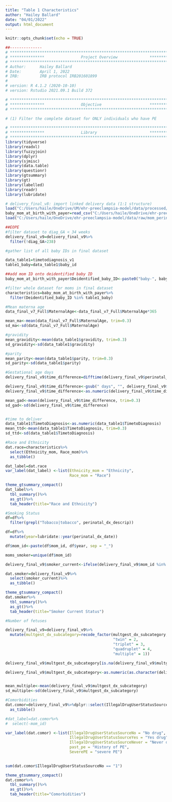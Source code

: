 ```yaml
---
title: "Table 1 Characteristics"
author: "Hailey Ballard"
date: "04/01/2022"
output: html_document
---
```


```r
knitr::opts_chunk$set(echo = TRUE)
```

```r
##-------------- 
# **************************************************************************** #
# ***************                Project Overview              *************** #
# **************************************************************************** #
# Author:      Hailey Ballard
# Date:        April 1, 2022
# IRB:         IRB protocol IRB201601899  
#
# version: R 4.1.2 (2020-10-10)
# version: Rstudio 2021.09.1 Build 372  

# **************************************************************************** #
# ***************                Objective                     *************** #
# **************************************************************************** #

# (1) Filter the complete dataset for ONLY individuals who have PE

```


```r
# **************************************************************************** #
# ***************                Library                       *************** #
# **************************************************************************** #
library(tidyverse)
library(readxl)
library(fuzzyjoin)
library(dplyr)
library(sjmisc)
library(data.table)
library(questionr)
library(gtsummary)
library(gt)
library(labelled)
library(readr)
library(lubridate)
```

```r


# delivery_final_v8: import linked delivery data (1:1 structure)
load("C:/Users/haile/OneDrive/UM/ehr-preeclampsia-model/data/processed/delivery_linked_v9.rda")
baby_mom_at_birth_with_payer=read_csv("C:/Users/haile/OneDrive/ehr-preeclampsia-model/data/raw/baby_mom_at_birth_with_payer.csv")
load("C:/Users/haile/OneDrive/ehr-preeclampsia-model/data/raw/mom_perinatal_raw.rda")

##EOPE
#filter dataset to diag_GA < 34 weeks
delivery_final_v9=delivery_final_v9%>%
  filter(!diag_GA>238)

```

```r
#gather list of all baby IDs in final dataset

data_table1=timetodiagnosis_v1
table1_baby=data_table1$baby_id

##add mom ID onto deidentified baby ID
baby_mom_at_birth_with_payer$Deidentified_baby_ID<-paste0("baby-", baby_mom_at_birth_with_payer$Deidentified_baby_ID)

#filter whole dataset for moms in final dataset
characteristics=baby_mom_at_birth_with_payer%>%
  filter(Deidentified_baby_ID %in% table1_baby)

```

```r
#Mean materna age
data_final_v7_Full$MaternalAge<-data_final_v7_Full$MaternalAge*365

mean_ma<-mean(data_final_v7_Full$MaternalAge, trim=0.3)
sd_ma<-sd(data_final_v7_Full$MaternalAge)

#gravidity
mean_gravidity<-mean(data_table1$gravidity, trim=0.3)
sd_gravidity<-sd(data_table1$gravidity)

#parity
mean_parity<-mean(data_table1$parity, trim=0.3)
sd_parity<-sd(data_table1$parity)

#Gestational age days
delivery_final_v9$time_difference=difftime(delivery_final_v9$perinatal_dx_date, delivery_final_v9$pregnancy_start_date)

delivery_final_v9$time_difference<-gsub(" days", "", delivery_final_v9$time_difference)
delivery_final_v9$time_difference<-as.numeric(delivery_final_v9$time_difference)

mean_gad<-mean(delivery_final_v9$time_difference, trim=0.3)
sd_gad<-sd(delivery_final_v9$time_difference)


#time to deliver
data_table1$TimetoDiagnosis<-as.numeric(data_table1$TimetoDiagnosis)
mean_ttd<-mean(data_table1$TimetoDiagnosis, trim=0.3)
sd_ttd<-sd(data_table1$TimetoDiagnosis)


```

```r
#Race and Ethnicity
dat.race=characteristics%>%
  select(Ethnicity_mom, Race_mom)%>%
  as_tibble()

dat_label=dat.race
var_label(dat_label) <-list(Ethnicity_mom = "Ethnicity", 
                            Race_mom = "Race")

theme_gtsummary_compact()
dat_label%>%
  tbl_summary()%>%
  as_gt()%>%
  tab_header(title="Race and Ethnicity")

```


```r
#Smoking Status
df=df%>%
  filter(grepl("Tobacco|tobacco", perinatal_dx_descrip))

df=df%>%
  mutate(year=lubridate::year(perinatal_dx_date))

df$mom_id<-paste(df$mom_id, df$year, sep = "_")

moms_smoker=unique(df$mom_id)

delivery_final_v9$smoker_current<-ifelse(delivery_final_v9$mom_id %in% moms_smoker, "1", "0")

dat.smoker=delivery_final_v9%>%
  select(smoker_current)%>%
  as_tibble()

theme_gtsummary_compact()
dat.smoker%>%
  tbl_summary()%>%
  as_gt()%>%
  tab_header(title="Smoker Current Status")

```

```r
#Number of fetuses

delivery_final_v9=delivery_final_v9%>%
  mutate(multgest_dx_subcategory=recode_factor(multgest_dx_subcategory,
                                               "twin" = 2,
                                               "triplet" = 3,
                                               "quadruplet" = 4,
                                               "multiple" = 1))

delivery_final_v9$multgest_dx_subcategory[is.na(delivery_final_v9$multgest_dx_subcategory)] = 1

delivery_final_v9$multgest_dx_subcategory<-as.numeric(as.character(delivery_final_v9$multgest_dx_subcategory))


mean_multiple<-mean(delivery_final_v9$multgest_dx_subcategory)
sd_multiple<-sd(delivery_final_v9$multgest_dx_subcategory)


```

```r
#Comorbidities
dat.comor=delivery_final_v9%>%dplyr::select(IllegalDrugUserStatusSourceNo, IllegalDrugUserStatusSourceYes, IllegalDrugUserStatusSourceNever, past_pe, SeverePE)%>%
  as_tibble()

#dat_label=dat.comor%>%
#  select(-mom_id)

var_label(dat.comor) <-list(IllegalDrugUserStatusSourceNo = "No drug", 
                            IllegalDrugUserStatusSourceYes = "Yes drug",
                            IllegalDrugUserStatusSourceNever = "Never drug",
                            past_pe = "History of PE",
                            SeverePE = "severe PE")
                            

sum(dat.comor$IllegalDrugUserStatusSourceNo == "1")

theme_gtsummary_compact()
dat.comor%>%
  tbl_summary()%>%
  as_gt()%>%
  tab_header(title="Comorbidities")

```


